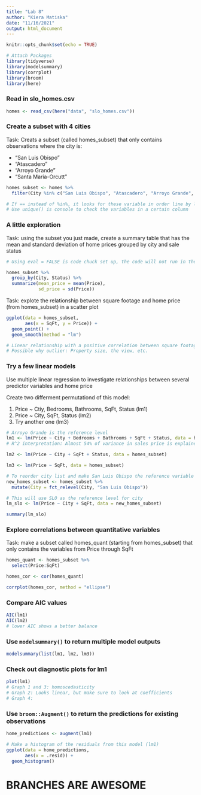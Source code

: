 ```yaml
---
title: "Lab 8"
author: "Kiera Matiska"
date: "11/16/2021"
output: html_document
---
```


```r
knitr::opts_chunk$set(echo = TRUE)

# Attach Packages
library(tidyverse)
library(modelsummary)
library(corrplot)
library(broom)
library(here)
```

### Read in slo_homes.csv

```r
homes <- read_csv(here("data", "slo_homes.csv"))
```

### Create a subset with 4 cities

Task: Creats a subset (called homes_subset) that only contains observations where the city is:

- "San Luis Obispo"
- "Atascadero"
- "Arroyo Grande"
- "Santa Maria-Orcutt"

```r
homes_subset <- homes %>% 
  filter(City %in% c("San Luis Obispo", "Atascadero", "Arroyo Grande", "Santa Maria-Orcutt"))

# If == instead of %in%, it looks for these variable in order line by line. San Luis Obispo first, then Atascadero, then Arroyo Grande, then Santa Maria-Orcutt over and over again.
# Use unique() is console to check the variables in a certain column
```

### A little exploration

Task: using the subset you just made, create a summary table that has the mean and standard deviation of home prices grouped by city and sale status

```r
# Using eval = FALSE is code chuck set up, the code will not run in the background, even when include = TRUE

homes_subset %>% 
  group_by(City, Status) %>% 
  summarize(mean_price = mean(Price),
            sd_price = sd(Price))
```

Task: explote the relationship between square footage and home price (from homes_subset) in a scatter plot

```r
ggplot(data = homes_subset,
       aes(x = SqFt, y = Price)) +
  geom_point() +
  geom_smooth(method = "lm")

# Linear relationship with a positive correlation between square footage and home prices
# Possible why outlier: Property size, the view, etc. 
```

### Try a few linear models

Use multiple linear regression to investigate relationships between several predictor variables and home price

Create two differment permutationd of this model:

(1) Price ~ Ctiy, Bedrooms, Bathrooms, SqFt, Status (lm1)
(2) Price ~ City, SqFt, Status (lm2)
(3) Try another one (lm3)

```r
# Arroyo Grande is the reference level
lm1 <- lm(Price ~ City + Bedrooms + Bathrooms + SqFt + Status, data = homes_subset)
# R^2 interpretation: Almost 54% of variance in sales price is explained by the variables in this model

lm2 <- lm(Price ~ City + SqFt + Status, data = homes_subset)

lm3 <- lm(Price ~ SqFt, data = homes_subset)

# To reorder city list and make San Luis Obispo the reference variable
new_homes_subset <- homes_subset %>% 
  mutate(City = fct_relevel(City, "San Luis Obispo"))

# This will use SLO as the reference level for city
lm_slo <- lm(Price ~ City + SqFt, data = new_homes_subset)

summary(lm_slo)
```

### Explore correlations between quantitative variables

Task: make a subset called homes_quant (starting from homes_subset) that only contains the variables from Price through SqFt

```r
homes_quant <- homes_subset %>% 
  select(Price:SqFt)

homes_cor <- cor(homes_quant)

corrplot(homes_cor, method = "ellipse")
```

### Compare AIC values

```r
AIC(lm1)
AIC(lm2)
# lower AIC shows a better balance
```

### Use `modelsummary()` to return multiple model outputs

```r
modelsummary(list(lm1, lm2, lm3))
```

### Check out diagnostic plots for lm1

```r
plot(lm1)
# Graph 1 and 3: homoscedasticity
# Graph 2: Looks linear, but make sure to look at coefficients
# Graph 4:
```

### Use `broom::Augment()` to return the predictions for existing observations

```r
home_predictions <- augment(lm1)

# Make a histogram of the residuals from this model (lm1)
ggplot(data = home_predictions,
       aes(x = .resid)) +
  geom_histogram()
```

# BRANCHES ARE AWESOME
